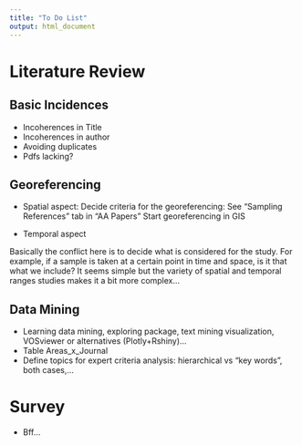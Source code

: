 ---
title: "To Do List"
output: html_document
---

# Literature Review

## Basic Incidences
- Incoherences in Title
- Incoherences in author
- Avoiding duplicates
- Pdfs lacking?

## Georeferencing

- Spatial aspect: 
    Decide criteria for the georeferencing: See "Sampling References" tab in "AA Papers"
    Start georeferencing in GIS
    
- Temporal aspect

Basically the conflict here is to decide what is considered for the study. For example, if a sample is taken at a certain point in time and space, is it that what we include? It seems simple but the variety of spatial and temporal ranges studies makes it a bit more complex...

## Data Mining

- Learning data mining, exploring package, text mining visualization, VOSviewer or alternatives (Plotly+Rshiny)...
- Table Areas_x_Journal
- Define topics for expert criteria analysis: hierarchical vs "key words", both cases,...

# Survey

- Bff...